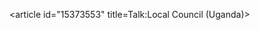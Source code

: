<article id="15373553" title=Talk:Local Council (Uganda)>
	<talkpage id="15373553" title="Talk:Local Council (Uganda)">
{{AfricaProject|Uganda=yes|importance=high|class=start|Uganda-importance=high}}
	</talkpage>
</article>